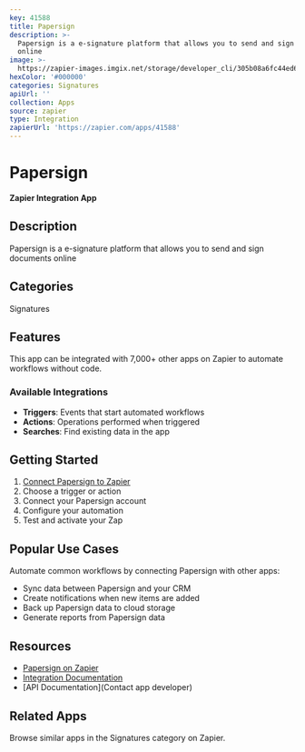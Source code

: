 ```yaml
---
key: 41588
title: Papersign
description: >-
  Papersign is a e-signature platform that allows you to send and sign documents
  online
image: >-
  https://zapier-images.imgix.net/storage/developer_cli/305b08a6fc44ed6317722f4c6b14db88_2.png?auto=format%2Ccompress&ixlib=python-3.0.0&q=50
hexColor: '#000000'
categories: Signatures
apiUrl: ''
collection: Apps
source: zapier
type: Integration
zapierUrl: 'https://zapier.com/apps/41588'
---
```

# Papersign

**Zapier Integration App**

## Description

Papersign is a e-signature platform that allows you to send and sign documents online

## Categories

Signatures

## Features

This app can be integrated with 7,000+ other apps on Zapier to automate workflows without code.

### Available Integrations

- **Triggers**: Events that start automated workflows
- **Actions**: Operations performed when triggered
- **Searches**: Find existing data in the app

## Getting Started

1. [Connect Papersign to Zapier](https://zapier.com/apps/41588)
2. Choose a trigger or action
3. Connect your Papersign account
4. Configure your automation
5. Test and activate your Zap

## Popular Use Cases

Automate common workflows by connecting Papersign with other apps:

- Sync data between Papersign and your CRM
- Create notifications when new items are added
- Back up Papersign data to cloud storage
- Generate reports from Papersign data

## Resources

- [Papersign on Zapier](https://zapier.com/apps/41588)
- [Integration Documentation](https://zapier.com/apps/41588/integrations)
- [API Documentation](Contact app developer)

## Related Apps

Browse similar apps in the Signatures category on Zapier.
